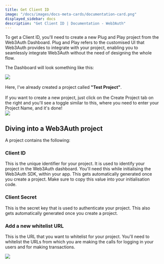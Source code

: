 ```yaml
---
title: Get Client ID
image: "/docs/images/docs-meta-cards/documentation-card.png"
displayed_sidebar: docs
description: "Get Client ID | Documentation - Web3Auth"
---
```



To get a Client ID, you'll need to create a new Plug and Play project from the Web3Auth Dashboard. Plug and Play refers to the customised UI that
Web3Auth provides to integrate with your project, enabling you to seamlessly integrate Web3Auth without the need of designing the whole flow.

The Dashboard will look something like this:

<div style={{ flexBasis: "300px", flexGrow: "1", textAlign: "center" }}>
  <img src={Image3} style={{ alignSelf: "center", maxWidth: "100%" }} />
</div>
<br />

<div style={{ display: "flex", flexWrap: "wrap", gap: "10px" }}>
  <div style={{ flexBasis: "30%", flexGrow: "10", justifyContent: "center" }}>
    Here, I've already created a project called <strong>"Test Project"</strong>.
    <br />
    <br />
    If you want to create a new project, just click on the Create Project tab on the right and you'll see a toggle similar to this, where you need to enter
    your Project Name, and it's done!
  </div>
  <div
    style={{
      flexBasis: "40%",
      flexGrow: "1",
      alignItems: "center",
      justifyContent: "center",
    }}
  >
    <img style={{ display: "block", maxHeight: "500px", alignSelf: "center" }} src={Image4} />
  </div>
</div>

## Diving into a Web3Auth project

A project contains the following:

### Client ID

This is the unique identifier for your project. It is used to identify your project in the Web3Auth dashboard. You'll need this while initialising the
Web3Auth SDK, within your app. This gets automatically generated once you create a project. Make sure to copy this value into your initialisation
code.

### Client Secret

This is the secret key that is used to authenticate your project. This also gets automatically generated once you create a project.

### Add a new whitelist URL

This is the URL that you want to whitelist for your project. You'll need to whitelist the URLs from which you are making the calls for logging in your
users and for making transactions.

<div style={{ flexBasis: "300px", flexGrow: "1", textAlign: "center" }}>
  <img src={Image5} style={{ alignSelf: "center", maxWidth: "100%" }} />
</div>
